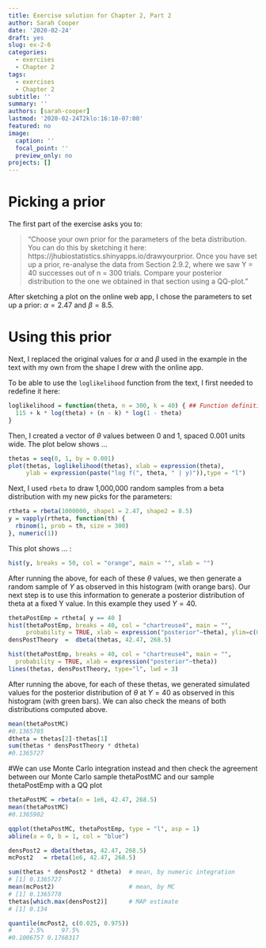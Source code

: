 ```yaml
--- 
title: Exercise solution for Chapter 2, Part 2
author: Sarah Cooper
date: '2020-02-24'
draft: yes
slug: ex-2-6
categories: 
  - exercises
  - Chapter 2
tags: 
  - exercises
  - Chapter 2
subtitle: ''
summary: ''
authors: [sarah-cooper]
lastmod: '2020-02-24T2klo:16:10-07:00'
featured: no
image:
  caption: ''
  focal_point: ''
  preview_only: no
projects: []
---
```


# Picking a prior

The first part of the exercise asks you to:

> "Choose your own prior for the parameters of the beta distribution. You can do this by sketching it here: https://jhubiostatistics.shinyapps.io/drawyourprior. Once you have set up a prior, re-analyse the data from Section 2.9.2, where we saw Y = 40 successes out of n = 300 trials. Compare your posterior distribution to the one we obtained in that section using a QQ-plot." 

After sketching a plot on the online web app, I chose the parameters to set up a prior: $\alpha = 2.47$ and $\beta = 8.5$. 

# Using this prior

Next, I replaced the original values for $\alpha$ and $\beta$ used in the example in the text with my own from the shape I drew with the online app.

To be able to use the `loglikelihood` function from the text, I first needed to redefine it here:

```r
loglikelihood = function(theta, n = 300, k = 40) { ## Function definition from the textbook
  115 + k * log(theta) + (n - k) * log(1 - theta)
}
```

Then, I created a vector of $\theta$ values between 0 and 1, spaced 0.001 units wide. The plot below shows ...

```r
thetas = seq(0, 1, by = 0.001)
plot(thetas, loglikelihood(thetas), xlab = expression(theta),
     ylab = expression(paste("log f(", theta, " | y)")),type = "l")
```

Next, I used `rbeta` to draw 1,000,000 random samples from a beta distribution with my new picks for the parameters:

```r
rtheta = rbeta(1000000, shape1 = 2.47, shape2 = 8.5)
y = vapply(rtheta, function(th) {
  rbinom(1, prob = th, size = 300)
}, numeric(1))
```

This plot shows ... :

```r
hist(y, breaks = 50, col = "orange", main = "", xlab = "")
```

After running the above, for each of these $\theta$ values, we then generate a random sample of $Y$ as observed in this histogram (with orange bars). Our next step is to use this information to generate a posterior distribution of theta at a fixed Y value. In this example they used $Y=40$.

```r
thetaPostEmp = rtheta[ y == 40 ]
hist(thetaPostEmp, breaks = 40, col = "chartreuse4", main = "",
     probability = TRUE, xlab = expression("posterior"~theta), ylim=c(0,40))
densPostTheory  =  dbeta(thetas, 42.47, 268.5)
```

```r
hist(thetaPostEmp, breaks = 40, col = "chartreuse4", main = "",
  probability = TRUE, xlab = expression("posterior"~theta))
lines(thetas, densPostTheory, type="l", lwd = 3)
```

After running the above, for each of these thetas, we generated simulated values for the posterior distribution of $\theta$ at $Y=40$ as observed in this histogram (with green bars). We can also check the means of both distributions computed above.

```r
mean(thetaPostMC)
#0.1365705
dtheta = thetas[2]-thetas[1]
sum(thetas * densPostTheory * dtheta)
#0.1365727

```

#We can use Monte Carlo integration instead and then check the agreement between our Monte Carlo sample thetaPostMC and our sample thetaPostEmp with a QQ plot
```r
thetaPostMC = rbeta(n = 1e6, 42.47, 268.5)
mean(thetaPostMC)
#0.1365902

qqplot(thetaPostMC, thetaPostEmp, type = "l", asp = 1)
abline(a = 0, b = 1, col = "blue")

densPost2 = dbeta(thetas, 42.47, 268.5)
mcPost2   = rbeta(1e6, 42.47, 268.5)

sum(thetas * densPost2 * dtheta)  # mean, by numeric integration
# [1] 0.1365727
mean(mcPost2)                     # mean, by MC
# [1] 0.1365778
thetas[which.max(densPost2)]      # MAP estimate
# [1] 0.134

quantile(mcPost2, c(0.025, 0.975))
#     2.5%     97.5% 
#0.1006757 0.1768317 
```

